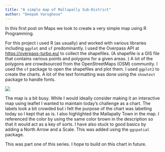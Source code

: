 ```yaml
---
title: "A simple map of Mallapally Sub-District"
author: "Deepak Varughese"
---
```


In this first post on Maps we look to create a very simple map using R Programming.

For this project i used R (as usually) and worked with various libraries including `ggplot` and `sf` predominantly. I used the Overpass API at <https://overpass-turbo.eu/> to collect the shapefiles. (A shapefile is a GIS file that contains various points and polygons for a given areas. ) A lot of the polygons are crowdsourced from the OpenStreetMaps (OSM) community. I used the `sf` package to open the shapefiles and plot them. I used `ggplot2` to create the charts. A lot of the text formatting was done using the `showtext` package to handle fonts.

![](/Day1.jpg)

The map is a bit busy. While I would ideally consider making it an interactive map using leaflet I wanted to maintain today's challenge as a chart. The labels look a bit crowded but i felt the purpose of the chart was labelling today so I kept that as is. I also highlighted the Mallapally Town in the map. I referenced the color by using the same color brown in the description so that it would act as a key of sorts. I have also stuck to good basics by adding a North Arrow and a Scale. This was added using the `ggspatial` package.

This was part one of this series. I hope to build on this chart in future.
